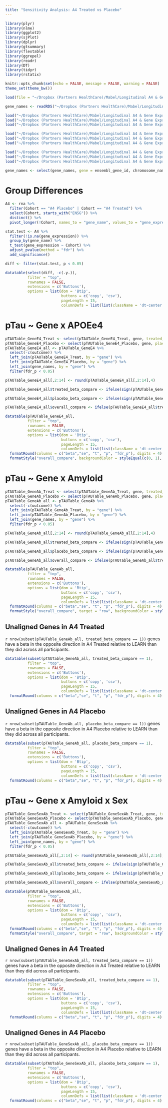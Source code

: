 ```yaml
---
title: "Sensitivity Analysis: A4 Treated vs Placebo"
---
```


```r
library(plyr)
library(nlme)
library(ggplot2)
library(sjPlot)
library(dplyr)
library(gtsummary)
library(flextable)
library(ggrepel)
library(readr)
library(DT)
library(tidyr)
library(rstatix)

knitr::opts_chunk$set(echo = FALSE, message = FALSE, warning = FALSE)
theme_set(theme_bw())
```

```r
load(file = "~/Dropbox (Partners HealthCare)/Mabel/Longitudinal A4 & Gene Expression/New Data/RNAseqData_Autosomal_XLinked_100824.RData")

gene_names <- readRDS("~/Dropbox (Partners HealthCare)/Mabel/Longitudinal A4 & Gene Expression/New Data/A4_RNAseq_GeneNames_081424.rds")

load("~/Dropbox (Partners HealthCare)/Mabel/Longitudinal A4 & Gene Expression/Baseline pTAU Models/LME_pTAUTable_GeneE4_Models_2024-10-08.RData")
load("~/Dropbox (Partners HealthCare)/Mabel/Longitudinal A4 & Gene Expression/Baseline pTAU Models/LME_pTAUTable_GeneAb_Models_2024-10-08.RData")
load("~/Dropbox (Partners HealthCare)/Mabel/Longitudinal A4 & Gene Expression/Baseline pTAU Models/LME_pTAUTable_GeneSexAb_Models_2024-10-08.RData")

load("~/Dropbox (Partners HealthCare)/Mabel/Longitudinal A4 & Gene Expression/Baseline pTAU Models/LME_pTAUTable_GeneE4_Treat_Models_2024-11-14.RData")
load("~/Dropbox (Partners HealthCare)/Mabel/Longitudinal A4 & Gene Expression/Baseline pTAU Models/LME_pTAUTable_GeneAb_Treat_Models_2024-11-14.RData")
load("~/Dropbox (Partners HealthCare)/Mabel/Longitudinal A4 & Gene Expression/Baseline pTAU Models/LME_pTAUTable_GeneSexAb_Treat_Models_2024-11-14.RData")

load("~/Dropbox (Partners HealthCare)/Mabel/Longitudinal A4 & Gene Expression/Baseline pTAU Models/LME_pTAUTable_GeneE4_Placebo_Models_2024-11-14.RData")
load("~/Dropbox (Partners HealthCare)/Mabel/Longitudinal A4 & Gene Expression/Baseline pTAU Models/LME_pTAUTable_GeneAb_Placebo_Models_2024-11-14.RData")
load("~/Dropbox (Partners HealthCare)/Mabel/Longitudinal A4 & Gene Expression/Baseline pTAU Models/LME_pTAUTable_GeneSexAb_Placebo_Models_2024-11-14.RData")

```

```r
gene_names <- select(gene_names, gene = ensembl_gene_id, chromosome_name, external_gene_name)
```

# Group Differences

```r
A4 <- rna %>%
  filter(Cohort == "A4 Placebo" | Cohort == "A4 Treated") %>%
  select(Cohort, starts_with("ENSG")) %>%
  distinct() %>%
  pivot_longer(!Cohort, names_to = "gene_name", values_to = "gene_expression")

stat.test <- A4 %>%
  filter(!is.na(gene_expression)) %>%
  group_by(gene_name) %>%
  t_test(gene_expression ~ Cohort) %>%
  adjust_pvalue(method = "fdr") %>%
  add_significance()

diff <- filter(stat.test, p < 0.05)

datatable(select(diff, -c(.y.)),
          filter = "top",
          rownames = FALSE,
          extensions = c('Buttons'),
          options = list(dom = 'Btip',
                         buttons = c('copy', 'csv'),
                         pageLength = 15,
                         columnDefs = list(list(className = 'dt-center', targets = "_all")))) 

```

# pTau \~ Gene x APOEe4

```r
pTAUTable_GeneE4_Treat <- select(pTAUTable_GeneE4_Treat, gene, treated_beta = beta, treated_se = se, treated_t = t, treated_p = p)
pTAUTable_GeneE4_Placebo <- select(pTAUTable_GeneE4_Placebo, gene, placebo_beta = beta, placebo_se = se, placebo_t = t, placebo_p = p)
pTAUTable_GeneE4_all <- pTAUTable_GeneE4 %>%
  select(-c(outcome)) %>%
  left_join(pTAUTable_GeneE4_Treat, by = "gene") %>%
  left_join(pTAUTable_GeneE4_Placebo, by = "gene") %>%
  left_join(gene_names, by = "gene") %>%
  filter(fdr_p < 0.05)

pTAUTable_GeneE4_all[,2:14] <- round(pTAUTable_GeneE4_all[,2:14],4)
```

```r
pTAUTable_GeneE4_all$treated_beta_compare <- ifelse(sign(pTAUTable_GeneE4_all$beta) == sign(pTAUTable_GeneE4_all$treated_beta), 0, 1)

pTAUTable_GeneE4_all$placebo_beta_compare <- ifelse(sign(pTAUTable_GeneE4_all$beta) == sign(pTAUTable_GeneE4_all$placebo_beta), 0, 1)

pTAUTable_GeneE4_all$overall_compare <- ifelse(pTAUTable_GeneE4_all$treated_beta_compare == 1 | pTAUTable_GeneE4_all$placebo_beta_compare == 1, 1, 0)
```

```r
datatable(pTAUTable_GeneE4_all,
          filter = "top",
          rownames = FALSE,
          extensions = c('Buttons'),
          options = list(dom = 'Btip',
                         buttons = c('copy', 'csv'),
                         pageLength = 15,
                         columnDefs = list(list(className = 'dt-center', targets = 0:16)))) %>%
  formatRound(columns = c("beta","se", "t", "p", "fdr_p"), digits = 4) %>%
  formatStyle("overall_compare", backgroundColor = styleEqual(c(0, 1), c('grey96', 'yellow')))

```

# pTau \~ Gene x Amyloid

```r
pTAUTable_GeneAb_Treat <- select(pTAUTable_GeneAb_Treat, gene, treated_beta = beta, treated_se = se, treated_t = t, treated_p = p)
pTAUTable_GeneAb_Placebo <- select(pTAUTable_GeneAb_Placebo, gene, placebo_beta = beta, placebo_se = se, placebo_t = t, placebo_p = p)
pTAUTable_GeneAb_all <- pTAUTable_GeneAb %>%
  select(-c(outcome)) %>%
  left_join(pTAUTable_GeneAb_Treat, by = "gene") %>%
  left_join(pTAUTable_GeneAb_Placebo, by = "gene") %>%
  left_join(gene_names, by = "gene") %>%
  filter(fdr_p < 0.05)

pTAUTable_GeneAb_all[,2:14] <- round(pTAUTable_GeneAb_all[,2:14],4)

pTAUTable_GeneAb_all$treated_beta_compare <- ifelse(sign(pTAUTable_GeneAb_all$beta) == sign(pTAUTable_GeneAb_all$treated_beta), 0, 1)

pTAUTable_GeneAb_all$placebo_beta_compare <- ifelse(sign(pTAUTable_GeneAb_all$beta) == sign(pTAUTable_GeneAb_all$placebo_beta), 0, 1)

pTAUTable_GeneAb_all$overall_compare <- ifelse(pTAUTable_GeneAb_all$treated_beta_compare == 1 | pTAUTable_GeneAb_all$placebo_beta_compare == 1, 1, 0)
```

```r
datatable(pTAUTable_GeneAb_all,
          filter = "top",
          rownames = FALSE,
          extensions = c('Buttons'),
          options = list(dom = 'Btip',
                         buttons = c('copy', 'csv'),
                         pageLength = 15,
                         columnDefs = list(list(className = 'dt-center', targets = 0:16)))) %>%
  formatRound(columns = c("beta","se", "t", "p", "fdr_p"), digits = 4) %>%
  formatStyle("overall_compare", target = "row", backgroundColor = styleEqual(c(0, 1), c('grey96', 'yellow')))

```

## Unaligned Genes in A4 Treated

`r nrow(subset(pTAUTable_GeneAb_all, treated_beta_compare == 1))` genes have a beta in the opposite direction in A4 Treated relative to LEARN than they did across all participants.

```r
datatable(subset(pTAUTable_GeneAb_all, treated_beta_compare == 1),
          filter = "top",
          rownames = FALSE,
          extensions = c('Buttons'),
          options = list(dom = 'Btip',
                         buttons = c('copy', 'csv'),
                         pageLength = 15,
                         columnDefs = list(list(className = 'dt-center', targets = 0:16)))) %>%
  formatRound(columns = c("beta","se", "t", "p", "fdr_p"), digits = 4) 

```

## Unaligned Genes in A4 Placebo

`r nrow(subset(pTAUTable_GeneAb_all, placebo_beta_compare == 1))` genes have a beta in the opposite direction in A4 Placebo relative to LEARN than they did across all participants.

```r
datatable(subset(pTAUTable_GeneAb_all, placebo_beta_compare == 1),
          filter = "top",
          rownames = FALSE,
          extensions = c('Buttons'),
          options = list(dom = 'Btip',
                         buttons = c('copy', 'csv'),
                         pageLength = 15,
                         columnDefs = list(list(className = 'dt-center', targets = 0:16)))) %>%
  formatRound(columns = c("beta","se", "t", "p", "fdr_p"), digits = 4) 

```

# pTau \~ Gene x Amyloid x Sex

```r
pTAUTable_GeneSexAb_Treat <- select(pTAUTable_GeneSexAb_Treat, gene, treated_beta = beta, treated_se = se, treated_t = t, treated_p = p)
pTAUTable_GeneSexAb_Placebo <- select(pTAUTable_GeneSexAb_Placebo, gene, placebo_beta = beta, placebo_se = se, placebo_t = t, placebo_p = p)
pTAUTable_GeneSexAb_all <- pTAUTable_GeneSexAb %>%
  select(-c(outcome)) %>%
  left_join(pTAUTable_GeneSexAb_Treat, by = "gene") %>%
  left_join(pTAUTable_GeneSexAb_Placebo, by = "gene") %>%
  left_join(gene_names, by = "gene") %>%
  filter(fdr_p < 0.05)

pTAUTable_GeneSexAb_all[,2:14] <- round(pTAUTable_GeneSexAb_all[,2:14],4)

pTAUTable_GeneSexAb_all$treated_beta_compare <- ifelse(sign(pTAUTable_GeneSexAb_all$beta) == sign(pTAUTable_GeneSexAb_all$treated_beta), 0, 1)

pTAUTable_GeneSexAb_all$placebo_beta_compare <- ifelse(sign(pTAUTable_GeneSexAb_all$beta) == sign(pTAUTable_GeneSexAb_all$placebo_beta), 0, 1)

pTAUTable_GeneSexAb_all$overall_compare <- ifelse(pTAUTable_GeneSexAb_all$treated_beta_compare == 1 | pTAUTable_GeneSexAb_all$placebo_beta_compare == 1, 1, 0)
```

```r
datatable(pTAUTable_GeneSexAb_all,
          filter = "top",
          rownames = FALSE,
          extensions = c('Buttons'),
          options = list(dom = 'Btip',
                         buttons = c('copy', 'csv'),
                         pageLength = 15,
                         columnDefs = list(list(className = 'dt-center', targets = 0:16)))) %>%
  formatRound(columns = c("beta","se", "t", "p", "fdr_p"), digits = 4) %>%
  formatStyle("overall_compare", target = "row", backgroundColor = styleEqual(c(0, 1), c('grey96', 'yellow')))

```

## Unaligned Genes in A4 Treated

`r nrow(subset(pTAUTable_GeneSexAb_all, treated_beta_compare == 1))` genes have a beta in the opposite direction in A4 Treated relative to LEARN than they did across all participants.

```r
datatable(subset(pTAUTable_GeneSexAb_all, treated_beta_compare == 1),
          filter = "top",
          rownames = FALSE,
          extensions = c('Buttons'),
          options = list(dom = 'Btip',
                         buttons = c('copy', 'csv'),
                         pageLength = 15,
                         columnDefs = list(list(className = 'dt-center', targets = 0:16)))) %>%
  formatRound(columns = c("beta","se", "t", "p", "fdr_p"), digits = 4) 

```

## Unaligned Genes in A4 Placebo

`r nrow(subset(pTAUTable_GeneSexAb_all, placebo_beta_compare == 1))` genes have a beta in the opposite direction in A4 Placebo relative to LEARN than they did across all participants.

```r
datatable(subset(pTAUTable_GeneSexAb_all, placebo_beta_compare == 1),
          filter = "top",
          rownames = FALSE,
          extensions = c('Buttons'),
          options = list(dom = 'Btip',
                         buttons = c('copy', 'csv'),
                         pageLength = 15,
                         columnDefs = list(list(className = 'dt-center', targets = 0:16)))) %>%
  formatRound(columns = c("beta","se", "t", "p", "fdr_p"), digits = 4) 

```
